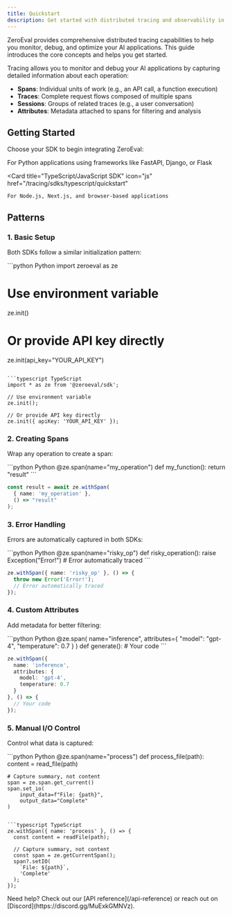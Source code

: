 ```yaml
---
title: Quickstart
description: Get started with distributed tracing and observability in ZeroEval
---
```


ZeroEval provides comprehensive distributed tracing capabilities to help you monitor, debug, and optimize your AI applications. This guide introduces the core concepts and helps you get started.

Tracing allows you to monitor and debug your AI applications by capturing detailed information about each operation:

- **Spans**: Individual units of work (e.g., an API call, a function execution)
- **Traces**: Complete request flows composed of multiple spans
- **Sessions**: Groups of related traces (e.g., a user conversation)
- **Attributes**: Metadata attached to spans for filtering and analysis

## Getting Started

Choose your SDK to begin integrating ZeroEval:

<CardGroup cols={2}>
  <Card 
    title="Python SDK" 
    icon="python" 
    href="/tracing/sdks/python/quickstart"
  >
    For Python applications using frameworks like FastAPI, Django, or Flask
  </Card>
  
  <Card 
    title="TypeScript/JavaScript SDK" 
    icon="js" 
    href="/tracing/sdks/typescript/quickstart"
  >
    For Node.js, Next.js, and browser-based applications
  </Card>
</CardGroup>

## Patterns

### 1. Basic Setup

Both SDKs follow a similar initialization pattern:

<CodeGroup>
```python Python
import zeroeval as ze

# Use environment variable
ze.init()

# Or provide API key directly
ze.init(api_key="YOUR_API_KEY")
```

```typescript TypeScript
import * as ze from '@zeroeval/sdk';

// Use environment variable
ze.init();

// Or provide API key directly
ze.init({ apiKey: 'YOUR_API_KEY' });
```
</CodeGroup>

### 2. Creating Spans

Wrap any operation to create a span:

<CodeGroup>
```python Python
@ze.span(name="my_operation")
def my_function():
    return "result"
```

```typescript TypeScript
const result = await ze.withSpan(
  { name: 'my_operation' },
  () => "result"
);
```
</CodeGroup>

### 3. Error Handling

Errors are automatically captured in both SDKs:

<CodeGroup>
```python Python
@ze.span(name="risky_op")
def risky_operation():
    raise Exception("Error!")
    # Error automatically traced
```

```typescript TypeScript
ze.withSpan({ name: 'risky_op' }, () => {
  throw new Error('Error!');
  // Error automatically traced
});
```
</CodeGroup>

### 4. Custom Attributes

Add metadata for better filtering:

<CodeGroup>
```python Python
@ze.span(
  name="inference",
  attributes={
    "model": "gpt-4",
    "temperature": 0.7
  }
)
def generate():
    # Your code
```

```typescript TypeScript
ze.withSpan({
  name: 'inference',
  attributes: {
    model: 'gpt-4',
    temperature: 0.7
  }
}, () => {
  // Your code
});
```
</CodeGroup>

### 5. Manual I/O Control

Control what data is captured:

<CodeGroup>
```python Python
@ze.span(name="process")
def process_file(path):
    content = read_file(path)
    
    # Capture summary, not content
    span = ze.span.get_current()
    span.set_io(
        input_data=f"File: {path}",
        output_data="Complete"
    )
```

```typescript TypeScript
ze.withSpan({ name: 'process' }, () => {
  const content = readFile(path);
  
  // Capture summary, not content
  const span = ze.getCurrentSpan();
  span?.setIO(
    `File: ${path}`,
    'Complete'
  );
});
```
</CodeGroup>

<Note>
  Need help? Check out our [API reference](/api-reference) or reach out on [Discord](https://discord.gg/MuExkGMNVz).
</Note>
